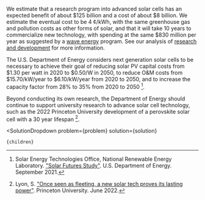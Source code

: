 

We estimate that a research program into advanced solar cells has an expected benefit of about $125 billion and a cost of about $8 billion. We estimate the eventual cost to be 4 ¢/kWh, with the same greenhouse gas and pollution costs as other forms of solar, and that it will take 10 years to commercialize new technology, with spending at the same $830 million per year as suggested by a [wave energy](http://urbancruiseship.org/solution/energy/mhk) program. See our analysis of [research and development](http://urbancruiseship.org/solution/energy/rd) for more information.

The U.S. Department of Energy considers next generation solar cells to be necessary to achieve their goal of reducing solar PV capital costs from $1.30 per watt in 2020 to $0.50/W in 2050, to reduce O&M costs from $15.70/kW/year to $6.10/kW/year from 2020 to 2050, and to increase the capacity factor from 28% to 35% from 2020 to 2050 [^"47"].

Beyond conducting its own research, the Department of Energy should continue to support university research to advance solar cell technology, such as the 2022 Princeton University development of a perovskite solar cell with a 30 year lifespan [^"29"].

[^"29"]: Lyon, S. ["Once seen as fleeting, a new solar tech proves its lasting power"](https://www.princeton.edu/news/2022/06/29/once-seen-fleeting-new-solar-tech-proves-its-lasting-power). Princeton University. June 2022.

[^"47"]: Solar Energy Technologies Office, National Renewable Energy Laboratory. ["Solar Futures Study"](https://www.energy.gov/eere/solar/solar-futures-study). U.S. Department of Energy. September 2021.

  <SolutionDropdown 
    problem={problem} 
    solution={solution}
  >
    {children}
  </SolutionDropdown>